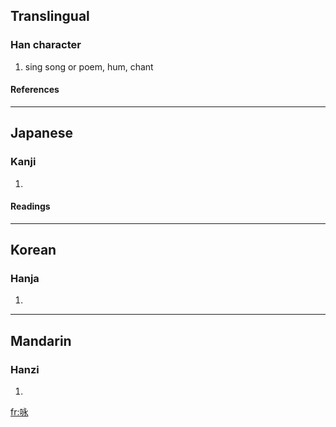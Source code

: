{{see|詠}}

==Translingual==
===Han character===
{{Han char|rn=30|rad=口|as=05|sn=8|four=|canj=口戈弓水 (RINE)}}
# sing song or poem, hum, chant
====References====
{{Han ref|kx=0185.070|dkj=03494|dj=0405.010|hdz=10609.010|uh=548F|ud=21647}}
----
==Japanese==
===Kanji===
{{ja-kanji|grade=|rs=口05}}
# {{defn|Japanese}} 
====Readings====
{{ja-readings|on=[[えい]] (ei)|kun=[[うたう]] (utau)}}
----
==Korean==
===Hanja===
{{ko-hanja|hangeul=영|rv=yeong|mr=yŏng}}
# {{defn|Korean}}
----
==Mandarin==
===Hanzi===
{{cmn-hanzi|tra=詠|pin=[[jué]] (jue2), [[quē]] (que1), [[yǒng]] (yong3)|wg=chüeh<sup>2</sup>, ch'üeh<sup>1</sup>, yung<sup>3</sup>}}
# {{defn|Mandarin}}

[[fr:咏]]